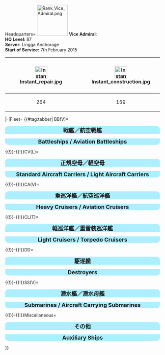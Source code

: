 {{Ambox
|type = construction
|title = This page is still under construction.
|message = 
|user_act = Developer:
|users = [[Special:Contributions/Kirikatune|Kirikatune]]
}} <tabber>
Headquarters=
[[File:Rank_Vice_Admiral.png|100px|thumb]]
'''Vice Admiral''':
<br/>'''HQ Level:''' 87
<br/>'''Server:''' Lingga Anchorage
<br/>'''Start of Service:''' 7th February 2015
<br/>

{| class="wikitable"
![[File:Instant repair.jpg|40x40px]]
![[File:Instant construction.jpg|40x40px]]
![[File:Development material.jpg|40x40px]]
![[File:Improvement Materials.png|40x40px]]
![[File:Medal.png|40x40px]]
![[File:Blueprint.png|40x40px]]
![[File:Food supply ship mamiya.png|40x40px]]
![[File:Food supply ship irako.png|40x40px]]
![[File:Fuel.png|30x30px]]
![[File:Ammunition.png|30x30px]]
![[File:Steel.png|30x30px]]
![[File:Bauxite.png|30x30px]]
![[File:Furniture box large.jpg|35x35px]] Furniture coins
|-
| style="text-align: center;" |264
| style="text-align: center;" |159
| style="text-align: center;" |329
| style="text-align: center;" |30
| style="text-align: center;" |1
| style="text-align: center;" |1
| style="text-align: center;" |2
| style="text-align: center;" |1
| style="text-align: center;" |16,954
| style="text-align: center;" |22,352
| style="text-align: center;" |22,625
| style="text-align: center;" |22,265
| style="text-align: center;" |32,940
|}

|-|Fleet=
{{#tag:tabber|
BB(V)=
<div style="width:100%;background:#ADEFFF;border-top-right-radius:10px;border-top-left-radius:10px;text-align:center"><font size=4>'''戦艦／航空戦艦'''</font></div>
{{{!}} style="radius:10px;cellpadding:10px;width:100%;" align="center" height="35px"
! align="center" style="cellpadding:10px;" {{!}} <font size=2>'''BB''' </font>
! align="center" style="cellpadding:10px;" {{!}} <font size=2>'''Name''' </font>
! align="center" style="cellpadding:10px;" {{!}} <font size=2>'''Level''' </font>
! style="background:gray;" rowspan="12" {{!}} 
! align="center" style="cellpadding:10px;" {{!}} <font size=2>'''BBV''' </font>
! align="center" style="cellpadding:10px;" {{!}} <font size=2>'''Name''' </font>
! align="center" style="cellpadding:10px;" {{!}} <font size=2>'''Level''' </font>
{{!}}-
{{!}} align="center" height="35px" {{!}} {{ShipBattleCardKai|name=Nagato|model=Kai}}
{{!}} align="center" height="35px" {{!}} <font size=2> Nagato Kai </font>
{{!}} align="center" height="35px" {{!}} <font size=2> 30 </font> 
{{!}} align="center" height="35px" {{!}} {{ShipBattleCardKai|name=Ise|model=Kai}}
{{!}} align="center" height="35px" {{!}} <font size=2> Ise Kai </font>
{{!}} align="center" height="35px" {{!}} <font size=2> 60 </font>
{{!}}-
{{!}} align="center" height="35px" {{!}} {{ShipBattleCardKai|name=Hiei|model=Kai Ni}}
{{!}} align="center" height="35px" {{!}} <font size=2> Hiei Kai-2 </font>
{{!}} align="center" height="35px" {{!}} <font size=2> 97 </font>
{{!}} align="center" height="35px" {{!}} {{ShipBattleCardKai|name=Hyuuga|model=Kai}}
{{!}} align="center" height="35px" {{!}} <font size=2> Hyuuga Kai </font>
{{!}} align="center" height="35px" {{!}} <font size=2> 52 </font>
{{!}}-
{{!}} align="center" height="35px" {{!}} {{ShipBattleCardKai|name=Kongou|model=Kai Ni}}
{{!}} align="center" height="35px" {{!}} <font size=2> Kongou Kai-2 </font>
{{!}} align="center" height="35px" {{!}} <font size=2> 82 </font>
{{!}} align="center" height="35px" {{!}} {{ShipBattleCardKai|name=Fusou|model=Kai}}
{{!}} align="center" height="35px" {{!}} <font size=2> Fusou Kai </font>
{{!}} align="center" height="35px" {{!}} <font size=2> 25 </font>
{{!}}-
{{!}} align="center" height="35px" {{!}} {{ShipBattleCardKai|name=Haruna|model=Kai Ni}}
{{!}} align="center" height="35px" {{!}} <font size=2> Haruna Kai-2 </font>
{{!}} align="center" height="35px" {{!}} <font size=2> 93 </font>
{{!}} align="center" height="35px" {{!}} {{ShipBattleCardKai|name=Yamashiro|model=Kai}}
{{!}} align="center" height="35px" {{!}} <font size=2> Yamashiro Kai </font>
{{!}} align="center" height="35px" {{!}} <font size=2> 59 </font>
{{!}}-
{{!}} align="center" height="35px" {{!}} {{ShipBattleCardKai|name=Kirishima|model=Kai Ni}}
{{!}} align="center" height="35px" {{!}} <font size=2> Kirishima Kai-2 </font>
{{!}} align="center" height="35px" {{!}} <font size=2> 80 </font>
{{!}}}
<div style="width:100%;background:#ADEFFF;border-bottom-right-radius:10px;border-bottom-left-radius:10px;text-align:center"><font size=4>'''Battleships / Aviation Battleships'''</font></div>


{{!}}-{{!}}CV(L)=
<div style="width:100%;background:#ADEFFF;border-top-right-radius:10px;border-top-left-radius:10px;text-align:center"><font size=4>'''正規空母／軽空母'''</font></div>
{{{!}} style="radius:10px;cellpadding:10px;width:100%;" align="center" height="35px"
! align="center" style="cellpadding:10px;" {{!}} <font size=2>'''CV''' </font>
! align="center" style="cellpadding:10px;" {{!}} <font size=2>'''Name''' </font>
! align="center" style="cellpadding:10px;" {{!}} <font size=2>'''Level''' </font>
! style="background:gray;" rowspan="11" {{!}} 
! align="center" style="cellpadding:10px;" {{!}} <font size=2>'''CVL''' </font>
! align="center" style="cellpadding:10px;" {{!}} <font size=2>'''Name''' </font>
! align="center" style="cellpadding:10px;" {{!}} <font size=2>'''Level''' </font>
{{!}}-
{{!}} align="center" height="35px" {{!}} {{ShipBattleCardKai|Akagi/|grayscale=true|layers=status_sunk}}
{{!}} align="center" height="35px" {{!}} <font size=2> Akagi Kai </font>
{{!}} align="center" height="35px" {{!}} <font size=2> - </font>
{{!}} align="center" height="35px" {{!}} {{ShipBattleCardKai|name=Junyou|model=Kai}}
{{!}} align="center" height="35px" {{!}} <font size=2> Jun'you Kai </font>
{{!}} align="center" height="35px" {{!}} <font size=2> 61 </font>
{{!}}-
{{!}} align="center" height="35px" {{!}} {{ShipBattleCardKai|name=Kaga|model=Kai}}
{{!}} align="center" height="35px" {{!}} <font size=2> Kaga Kai </font>
{{!}} align="center" height="35px" {{!}} <font size=2> 71 </font>
{{!}} align="center" height="35px" {{!}} {{ShipBattleCardKai|name=Hiyou|model=Kai}}
{{!}} align="center" height="35px" {{!}} <font size=2> Hiyou Kai </font>
{{!}} align="center" height="35px" {{!}} <font size=2> 40 </font>
{{!}}-
{{!}} align="center" height="35px" {{!}} {{ShipBattleCardKai|name=Souryuu|model=Kai Ni}}
{{!}} align="center" height="35px" {{!}} <font size=2> Souryuu Kai-2 </font>
{{!}} align="center" height="35px" {{!}} <font size=2> 88 </font>
{{!}} align="center" height="35px" {{!}} {{ShipBattleCardKai|name=Shouhou|model=Kai}}
{{!}} align="center" height="35px" {{!}} <font size=2> Shouhou Kai </font>
{{!}} align="center" height="35px" {{!}} <font size=2> 35 </font>
{{!}}-
{{!}} align="center" height="35px" {{!}} {{ShipBattleCardKai|name=Shoukaku|model=Kai}}
{{!}} align="center" height="35px" {{!}} <font size=2> Shoukaku Kai </font>
{{!}} align="center" height="35px" {{!}} <font size=2> 25 </font>
{{!}} align="center" height="35px" {{!}} {{ShipBattleCardKai|Zuihou/|grayscale=true|layers=status_sunk}}
{{!}} align="center" height="35px" {{!}} <font size=2> Zuihou </font>
{{!}} align="center" height="35px" {{!}} <font size=2> - </font>
{{!}}-
{{!}} align="center" height="35px" {{!}} {{ShipBattleCardKai|name=Zuikaku|model=Kai}}
{{!}} align="center" height="35px" {{!}} <font size=2> Zuikaku Kai </font>
{{!}} align="center" height="35px" {{!}} <font size=2> 25 </font>
{{!}} align="center" height="35px" {{!}} {{ShipBattleCardKai|name=Ryuujou}}
{{!}} align="center" height="35px" {{!}} <font size=2> Ryuujou </font>
{{!}} align="center" height="35px" {{!}} <font size=2> 1 </font>
{{!}}-
{{!}} align="center" height="35px" {{!}} {{ShipBattleCardKai|name=Unryuu}}
{{!}} align="center" height="35px" {{!}} <font size=2> Unryuu </font>
{{!}} align="center" height="35px" {{!}} <font size=2> 3 </font>
{{!}} align="center" height="35px" {{!}} {{ShipBattleCardKai|name=Houshou}}
{{!}} align="center" height="35px" {{!}} <font size=2> Houshou </font>
{{!}} align="center" height="35px" {{!}} <font size=2> 1 </font>
{{!}}-
{{!}}}
<div style="width:100%;background:#ADEFFF;border-bottom-right-radius:10px;border-bottom-left-radius:10px;text-align:center"><font size=4>'''Standard Aircraft Carriers / Light Aircraft Carriers'''</font></div>


{{!}}-{{!}}CA(V)=
<div style="width:100%;background:#ADEFFF;border-top-right-radius:10px;border-top-left-radius:10px;text-align:center"><font size=4>'''重巡洋艦／航空巡洋艦'''</font></div>
{{{!}} style="radius:10px;cellpadding:10px;width:100%;" align="center" height="35px"
! align="center" style="cellpadding:10px;" {{!}} <font size=2>'''CA''' </font>
! align="center" style="cellpadding:10px;" {{!}} <font size=2>'''Name''' </font>
! align="center" style="cellpadding:10px;" {{!}} <font size=2>'''Level''' </font>
! style="background:gray;" rowspan="14" {{!}} 
! align="center" style="cellpadding:10px;" {{!}} <font size=2>'''CAV''' </font>
! align="center" style="cellpadding:10px;" {{!}} <font size=2>'''Name''' </font>
! align="center" style="cellpadding:10px;" {{!}} <font size=2>'''Level''' </font>
{{!}}-
{{!}} align="center" height="35px" {{!}} [[File:Prinz_Eugen_kai_card.png{{!}}135px]]
{{!}} align="center" height="35px" {{!}} <font size=2> Prinz Eugen Kai </font>
{{!}} align="center" height="35px" {{!}} <font size=2> 97 </font>
{{!}} align="center" height="35px" {{!}} [[File:Tone_kai2_card.jpg{{!}}135px]]
{{!}} align="center" height="35px" {{!}} <font size=2> Tone Kai-2 </font>
{{!}} align="center" height="35px" {{!}} <font size=2> 97 </font>
{{!}}-
{{!}} align="center" height="35px" {{!}} [[File:Myoukou_kai2_card.jpg{{!}}135px]]
{{!}} align="center" height="35px" {{!}} <font size=2> Myoukou Kai-2 </font>
{{!}} align="center" height="35px" {{!}} <font size=2> 98 </font>
{{!}} align="center" height="35px" {{!}} [[File:Chikuma_kai2_card.jpg{{!}}135px]]
{{!}} align="center" height="35px" {{!}} <font size=2> Chikuma Kai-2 </font>
{{!}} align="center" height="35px" {{!}} <font size=2> 97 </font>
{{!}}-
{{!}} align="center" height="35px" {{!}} [[File:Nachi_kai2_card.png{{!}}135px]]
{{!}} align="center" height="35px" {{!}} <font size=2> Nachi Kai-2 </font>
{{!}} align="center" height="35px" {{!}} <font size=2> 96 </font>
{{!}} align="center" height="35px" {{!}} [[File:Mogami_kai_card.jpg{{!}}135px]]
{{!}} align="center" height="35px" {{!}} <font size=2> Mogami Kai </font>
{{!}} align="center" height="35px" {{!}} <font size=2> 95 </font>
{{!}}-
{{!}} align="center" height="35px" {{!}} [[File:Ashigara_kai2_card.png{{!}}135px]]
{{!}} align="center" height="35px" {{!}} <font size=2> Ashigara Kai-2 </font>
{{!}} align="center" height="35px" {{!}} <font size=2> 96 </font>
{{!}} align="center" height="35px" {{!}} [[File:Mikuma_kai_card.jpg{{!}}135px]]
{{!}} align="center" height="35px" {{!}} <font size=2> Mikuma Kai </font>
{{!}} align="center" height="35px" {{!}} <font size=2> 95 </font>
{{!}}-
{{!}} align="center" height="35px" {{!}} [[File:Haguro_kai2_card.jpg{{!}}135px]]
{{!}} align="center" height="35px" {{!}} <font size=2> Haguro Kai-2 </font>
{{!}} align="center" height="35px" {{!}} <font size=2> 98 </font>
{{!}} align="center" height="35px" {{!}} [[File:Suzuya_kai_card.jpg{{!}}135px]]
{{!}} align="center" height="35px" {{!}} <font size=2> Suzuya Kai </font>
{{!}} align="center" height="35px" {{!}} <font size=2> 95 </font>
{{!}}-
{{!}} align="center" height="35px" {{!}} [[File:Furutaka_kai2_card.png{{!}}135px]]
{{!}} align="center" height="35px" {{!}} <font size=2> Furutaka Kai-2 </font>
{{!}} align="center" height="35px" {{!}} <font size=2> 96 </font>
{{!}} align="center" height="35px" {{!}} [[File:Kumano_kai_card.jpg{{!}}135px]]
{{!}} align="center" height="35px" {{!}} <font size=2> Kumano Kai </font>
{{!}} align="center" height="35px" {{!}} <font size=2> 95 </font>
{{!}}-
{{!}} align="center" height="35px" {{!}} [[File:Kako_kai2_card.png{{!}}135px]]
{{!}} align="center" height="35px" {{!}} <font size=2> Kako Kai-2 </font>
{{!}} align="center" height="35px" {{!}} <font size=2> 96 </font>
{{!}}-
{{!}} align="center" height="35px" {{!}} [[File:Kinugasa_kai2_card.jpg{{!}}135px]]
{{!}} align="center" height="35px" {{!}} <font size=2> Kinugasa Kai-2 </font>
{{!}} align="center" height="35px" {{!}} <font size=2> 96 </font>
{{!}}-
{{!}} align="center" height="35px" {{!}} [[File:Aoba_kai_card.jpg{{!}}135px]]
{{!}} align="center" height="35px" {{!}} <font size=2> Aoba Kai </font>
{{!}} align="center" height="35px" {{!}} <font size=2> 96 </font>
{{!}}-
{{!}} align="center" height="35px" {{!}} [[File:Takao_Kai.png{{!}}135px]]
{{!}} align="center" height="35px" {{!}} <font size=2> Takao Kai </font>
{{!}} align="center" height="35px" {{!}} <font size=2> 90 </font>
{{!}}-
{{!}} align="center" height="35px" {{!}} [[File:Atago_kai_card.jpg{{!}}135px]]
{{!}} align="center" height="35px" {{!}} <font size=2> Atago Kai </font>
{{!}} align="center" height="35px" {{!}} <font size=2> 87 </font>
{{!}}-
{{!}} align="center" height="35px" {{!}} [[File:Choukai_kai2_card.png{{!}}135px]]
{{!}} align="center" height="35px" {{!}} <font size=2> Choukai Kai-2 </font>
{{!}} align="center" height="35px" {{!}} <font size=2> 98 </font>
{{!}}-
{{!}} align="center" height="35px" {{!}} [[File:Maya_kai2_card.png{{!}}135px]]
{{!}} align="center" height="35px" {{!}} <font size=2> Maya Kai-2 </font>
{{!}} align="center" height="35px" {{!}} <font size=2> 96 </font>
{{!}}-
{{!}}}
<div style="width:100%;background:#ADEFFF;border-bottom-right-radius:10px;border-bottom-left-radius:10px;text-align:center"><font size=4>'''Heavy Cruisers / Aviation Cruisers'''</font></div>


{{!}}-{{!}}CL(T)=
<div style="width:100%;background:#ADEFFF;border-top-right-radius:10px;border-top-left-radius:10px;text-align:center"><font size=4>'''軽巡洋艦／重雷装巡洋艦'''</font></div>
{{{!}} style="radius:10px;cellpadding:10px;width:100%;" align="center" height="35px"
! align="center" style="cellpadding:10px;" {{!}} <font size=2>'''CL''' </font>
! align="center" style="cellpadding:10px;" {{!}} <font size=2>'''Name''' </font>
! align="center" style="cellpadding:10px;" {{!}} <font size=2>'''Level''' </font>
! style="background:gray;" rowspan="20" {{!}} 
! align="center" style="cellpadding:10px;" {{!}} <font size=2>'''CLT''' </font>
! align="center" style="cellpadding:10px;" {{!}} <font size=2>'''Name''' </font>
! align="center" style="cellpadding:10px;" {{!}} <font size=2>'''Level''' </font>
{{!}}-
{{!}} align="center" height="35px" {{!}} [[File:Sendai_kai2_card.jpg{{!}}135px]]
{{!}} align="center" height="35px" {{!}} <font size=2> Sendai Kai-2 </font>
{{!}} align="center" height="35px" {{!}} <font size=2> 93 </font>
{{!}} align="center" height="35px" {{!}} [[File:Kitakami_kai2_card.jpg{{!}}135px]]
{{!}} align="center" height="35px" {{!}} <font size=2> Kitakami Kai-2 </font>
{{!}} align="center" height="35px" {{!}} <font size=2> 99 </font>
{{!}}-
{{!}} align="center" height="35px" {{!}} [[File:Jintsuu_kai2_card.jpg{{!}}135px]]
{{!}} align="center" height="35px" {{!}} <font size=2> Jintsuu Kai-2 </font>
{{!}} align="center" height="35px" {{!}} <font size=2> 97 </font>
{{!}} align="center" height="35px" {{!}} [[File:Ooi_kai2_card.jpg{{!}}135px]]
{{!}} align="center" height="35px" {{!}} <font size=2> Ooi Kai-2 </font>
{{!}} align="center" height="35px" {{!}} <font size=2> 99 </font>
{{!}}-
{{!}} align="center" height="35px" {{!}} [[File:Naka_kai2_card.jpg{{!}}135px]]
{{!}} align="center" height="35px" {{!}} <font size=2> Naka Kai-2 </font>
{{!}} align="center" height="35px" {{!}} <font size=2> 93 </font>
{{!}} align="center" height="35px" {{!}} [[File:Kiso_kai2_card.jpg{{!}}135px]]
{{!}} align="center" height="35px" {{!}} <font size=2> Kiso Kai-2 </font>
{{!}} align="center" height="35px" {{!}} <font size=2> 99 </font>
{{!}}-
{{!}} align="center" height="35px" {{!}} [[File:Ooyodo_kai_card.jpg{{!}}135px]]
{{!}} align="center" height="35px" {{!}} <font size=2> Ooyodo Kai </font>
{{!}} align="center" height="35px" {{!}} <font size=2> 97 </font>
{{!}}-
{{!}} align="center" height="35px" {{!}} [[File:Yuubari_kai_card.jpg{{!}}135px]]
{{!}} align="center" height="35px" {{!}} <font size=2> Yuubari Kai </font>
{{!}} align="center" height="35px" {{!}} <font size=2> 75 </font>
{{!}}-
{{!}} align="center" height="35px" {{!}} [[File:Isuzu_kai2_card.jpg{{!}}135px]]
{{!}} align="center" height="35px" {{!}} <font size=2> Isuzu Kai-2 </font>
{{!}} align="center" height="35px" {{!}} <font size=2> 90 </font>
{{!}}-
{{!}} align="center" height="35px" {{!}} [[File:Abukuma kai2 card.png{{!}}135px]]
{{!}} align="center" height="35px" {{!}} <font size=2> Abukuma Kai-2 </font>
{{!}} align="center" height="35px" {{!}} <font size=2> 99 </font>
{{!}}-
{{!}} align="center" height="35px" {{!}} [[File:Nagara_Kai.png{{!}}135px]]
{{!}} align="center" height="35px" {{!}} <font size=2> Nagara Kai </font>
{{!}} align="center" height="35px" {{!}} <font size=2> 78 </font>
{{!}}-
{{!}} align="center" height="35px" {{!}} [[File:Yura_kai_card.jpg{{!}}135px]]
{{!}} align="center" height="35px" {{!}} <font size=2> Yura Kai </font>
{{!}} align="center" height="35px" {{!}} <font size=2> 22 </font>
{{!}}-
{{!}} align="center" height="35px" {{!}} [[File:Natori_Kai.png{{!}}135px]]
{{!}} align="center" height="35px" {{!}} <font size=2> Natori Kai </font>
{{!}} align="center" height="35px" {{!}} <font size=2> 30 </font>
{{!}}-
{{!}} align="center" height="35px" {{!}} [[File:Kinu_kai_card.png{{!}}135px]]
{{!}} align="center" height="35px" {{!}} <font size=2> Kinu Kai </font>
{{!}} align="center" height="35px" {{!}} <font size=2> 17 </font>
{{!}}-
{{!}} align="center" height="35px" {{!}} [[File:Agano_kai_card.jpg{{!}}135px]]
{{!}} align="center" height="35px" {{!}} <font size=2> Agano Kai </font>
{{!}} align="center" height="35px" {{!}} <font size=2> 88 </font>
{{!}}-
{{!}} align="center" height="35px" {{!}} [[File:Noshiro_kai_card.jpg{{!}}135px]]
{{!}} align="center" height="35px" {{!}} <font size=2> Noshiro Kai </font>
{{!}} align="center" height="35px" {{!}} <font size=2> 82 </font>
{{!}}-
{{!}} align="center" height="35px" {{!}} [[File:Yahagi_kai_card.jpg{{!}}135px]]
{{!}} align="center" height="35px" {{!}} <font size=2> Yahagi Kai </font>
{{!}} align="center" height="35px" {{!}} <font size=2> 93 </font>
{{!}}-
{{!}} align="center" height="35px" {{!}} [[File:Sakawa_kai_card.png{{!}}135px]]
{{!}} align="center" height="35px" {{!}} <font size=2> Sakawa Kai</font>
{{!}} align="center" height="35px" {{!}} <font size=2> 73 </font>
{{!}}-
{{!}} align="center" height="35px" {{!}} [[File:Tenryuu_kai_card.jpg{{!}}135px]]
{{!}} align="center" height="35px" {{!}} <font size=2> Tenryuu Kai </font>
{{!}} align="center" height="35px" {{!}} <font size=2> 78 </font>
{{!}}-
{{!}} align="center" height="35px" {{!}} [[File:Tatsuta_Kai_Card.png{{!}}135px]]
{{!}} align="center" height="35px" {{!}} <font size=2> Tatsuta Kai </font>
{{!}} align="center" height="35px" {{!}} <font size=2> 77 </font>
{{!}}-
{{!}} align="center" height="35px" {{!}} [[File:Kuma_Kai.png{{!}}135px]]
{{!}} align="center" height="35px" {{!}} <font size=2> Kuma Kai </font>
{{!}} align="center" height="35px" {{!}} <font size=2> 20 </font>
{{!}}-
{{!}} align="center" height="35px" {{!}} [[File:Tama_kai_card.jpg{{!}}135px]]
{{!}} align="center" height="35px" {{!}} <font size=2> Tama Kai </font>
{{!}} align="center" height="35px" {{!}} <font size=2> 20 </font>
{{!}}-
{{!}}}
<div style="width:100%;background:#ADEFFF;border-bottom-right-radius:10px;border-bottom-left-radius:10px;text-align:center"><font size=4>'''Light Cruisers / Torpedo Cruisers'''</font></div>


{{!}}-{{!}}DD=
<div style="width:100%;background:#ADEFFF;border-top-right-radius:10px;border-top-left-radius:10px;text-align:center"><font size=4>'''駆逐艦'''</font></div>
{{{!}} style="radius:10px;cellpadding:10px;width:100%;" align="center" height="35px"
! align="center" style="cellpadding:10px;" {{!}} <font size=2>'''DD''' </font>
! align="center" style="cellpadding:10px;" {{!}} <font size=2>'''Name''' </font>
! align="center" style="cellpadding:10px;" {{!}} <font size=2>'''Level''' </font>
! style="background:gray;" rowspan="30" {{!}} 
! align="center" style="cellpadding:10px;" {{!}} <font size=2>'''DD''' </font>
! align="center" style="cellpadding:10px;" {{!}} <font size=2>'''Name''' </font>
! align="center" style="cellpadding:10px;" {{!}} <font size=2>'''Level''' </font>
{{!}}-
{{!}} align="center" height="35px" {{!}} [[File:Yuudachi_kai2_card.jpg{{!}}135px]]
{{!}} align="center" height="35px" {{!}} <font size=2> Yuudachi Kai-2 </font>
{{!}} align="center" height="35px" {{!}} <font size=2> 98 </font>
{{!}} align="center" height="35px" {{!}} [[File:Michishio_Kai_Card.png{{!}}135px]]
{{!}} align="center" height="35px" {{!}} <font size=2> Michishio Kai </font>
{{!}} align="center" height="35px" {{!}} <font size=2> 22 </font>
{{!}}-
{{!}} align="center" height="35px" {{!}} [[File:Shigure_kai2_card.jpg{{!}}135px]]
{{!}} align="center" height="35px" {{!}} <font size=2> Shigure Kai-2 </font>
{{!}} align="center" height="35px" {{!}} <font size=2> 92 </font>
{{!}} align="center" height="35px" {{!}} [[File:Satsuki_kai_card.jpg{{!}}135px]]
{{!}} align="center" height="35px" {{!}} <font size=2> Satsuki Kai </font>
{{!}} align="center" height="35px" {{!}} <font size=2> 20 </font>
{{!}}-
{{!}} align="center" height="35px" {{!}} [[File:Верный_card.jpg{{!}}135px]]
{{!}} align="center" height="35px" {{!}} <font size=2> Верный </font>
{{!}} align="center" height="35px" {{!}} <font size=2> 96 </font>
{{!}} align="center" height="35px" {{!}} [[File:Fumizuki_kai_card.jpg{{!}}135px]]
{{!}} align="center" height="35px" {{!}} <font size=2> Fumizuki Kai </font>
{{!}} align="center" height="35px" {{!}} <font size=2> 20 </font>
{{!}}-
{{!}} align="center" height="35px" {{!}} [[File:Z1_zwei_card.jpg{{!}}135px]]
{{!}} align="center" height="35px" {{!}} <font size=2> Z1 zwei </font>
{{!}} align="center" height="35px" {{!}} <font size=2> 70 </font>
{{!}} align="center" height="35px" {{!}} [[File:Mochizuki_kai_card.jpg{{!}}135px]]
{{!}} align="center" height="35px" {{!}} <font size=2> Mochizuki Kai </font>
{{!}} align="center" height="35px" {{!}} <font size=2> 20 </font>
{{!}}-
{{!}} align="center" height="35px" {{!}} [[File:Z3_zwei_card.jpg{{!}}135px]]
{{!}} align="center" height="35px" {{!}} <font size=2> Z3 zwei </font>
{{!}} align="center" height="35px" {{!}} <font size=2> 70 </font>
{{!}} align="center" height="35px" {{!}} [[File:Maikaze_kai_card.jpg{{!}}135px]]
{{!}} align="center" height="35px" {{!}} <font size=2> Maikaze Kai </font>
{{!}} align="center" height="35px" {{!}} <font size=2> 39 </font>
{{!}}-
{{!}} align="center" height="35px" {{!}} [[File:Ayanami_kai2_card.jpg{{!}}135px]]
{{!}} align="center" height="35px" {{!}} <font size=2> Ayanami Kai-2 </font>
{{!}} align="center" height="35px" {{!}} <font size=2> 97 </font>
{{!}} align="center" height="35px" {{!}} [[File:Hatsukaze_kai_card.jpg{{!}}135px]]
{{!}} align="center" height="35px" {{!}} <font size=2> Hatsukaze Kai </font>
{{!}} align="center" height="35px" {{!}} <font size=2> 20 </font>
{{!}}-
{{!}} align="center" height="35px" {{!}} [[File:Hatsuharu_kai2_card.jpg{{!}}135px]]
{{!}} align="center" height="35px" {{!}} <font size=2> Hatsuharu Kai-2 </font>
{{!}} align="center" height="35px" {{!}} <font size=2> 84 </font>
{{!}} align="center" height="35px" {{!}} [[File:Akigumo_kai_card.jpg{{!}}135px]]
{{!}} align="center" height="35px" {{!}} <font size=2> Akigumo Kai </font>
{{!}} align="center" height="35px" {{!}} <font size=2> 61 </font>
{{!}}-
{{!}} align="center" height="35px" {{!}} [[File:Ushio_kai2_card.jpg{{!}}135px]]
{{!}} align="center" height="35px" {{!}} <font size=2> Ushio Kai </font>
{{!}} align="center" height="35px" {{!}} <font size=2> 88 </font>
{{!}} align="center" height="35px" {{!}} [[File:Yuugumo_kai_card.jpg{{!}}135px]]
{{!}} align="center" height="35px" {{!}} <font size=2> Yuugumo Kai </font>
{{!}} align="center" height="35px" {{!}} <font size=2> 79 </font>
{{!}}-
{{!}} align="center" height="35px" {{!}} [[File:Hatsushimo_kai2_card.png{{!}}135px]]
{{!}} align="center" height="35px" {{!}} <font size=2> Hatsushimo Kai-2 </font>
{{!}} align="center" height="35px" {{!}} <font size=2> 83 </font>
{{!}} align="center" height="35px" {{!}} [[File:Makigumo_kai_card.jpg{{!}}135px]]
{{!}} align="center" height="35px" {{!}} <font size=2> Makigumo Kai </font>
{{!}} align="center" height="35px" {{!}} <font size=2> 64 </font>
{{!}}-
{{!}} align="center" height="35px" {{!}} [[File:Murakumo_kai2_card.jpg{{!}}135px]]
{{!}} align="center" height="35px" {{!}} <font size=2> Murakumo Kai-2 </font>
{{!}} align="center" height="35px" {{!}} <font size=2> 75 </font>
{{!}} align="center" height="35px" {{!}} [[File:Naganami_kai_card.jpg{{!}}135px]]
{{!}} align="center" height="35px" {{!}} <font size=2> Naganami Kai </font>
{{!}} align="center" height="35px" {{!}} <font size=2> 76 </font>
{{!}}-
{{!}} align="center" height="35px" {{!}} [[File:Fubuki_kai2_card.png{{!}}135px]]
{{!}} align="center" height="35px" {{!}} <font size=2> Fubuki Kai-2 </font>
{{!}} align="center" height="35px" {{!}} <font size=2> 96 </font>
{{!}} align="center" height="35px" {{!}} [[File:Yayoi_kai_card.jpg{{!}}135px]]
{{!}} align="center" height="35px" {{!}} <font size=2> Yayoi Kai </font>
{{!}} align="center" height="35px" {{!}} <font size=2> 84 </font>
{{!}}-
{{!}} align="center" height="35px" {{!}} [[File:Mutsuki_kai2_card.png{{!}}135px]]
{{!}} align="center" height="35px" {{!}} <font size=2> Mutsuki Kai-2 </font>
{{!}} align="center" height="35px" {{!}} <font size=2> 78 </font>
{{!}} align="center" height="35px" {{!}} [[File:Uzuki_kai_card.jpg{{!}}135px]]
{{!}} align="center" height="35px" {{!}} <font size=2> Uzuki Kai </font>
{{!}} align="center" height="35px" {{!}} <font size=2> 76 </font>
{{!}}-
{{!}} align="center" height="35px" {{!}} [[File:Kisaragi_kai2_card.png{{!}}135px]]
{{!}} align="center" height="35px" {{!}} <font size=2> Kisaragi Kai-2 </font>
{{!}} align="center" height="35px" {{!}} <font size=2> 76 </font>
{{!}} align="center" height="35px" {{!}} [[File:Hamakaze_kai_card.jpg{{!}}135px]]
{{!}} align="center" height="35px" {{!}} <font size=2> Hamakaze Kai </font>
{{!}} align="center" height="35px" {{!}} <font size=2> 87 </font>
{{!}}-
{{!}} align="center" height="35px" {{!}} [[File:Akatsuki_kai2_card.png{{!}}135px]]
{{!}} align="center" height="35px" {{!}} <font size=2> Akatsuki Kai-2 </font>
{{!}} align="center" height="35px" {{!}} <font size=2> 77 </font>
{{!}} align="center" height="35px" {{!}} [[File:Tanikaze_kai_card.jpg{{!}}135px]]
{{!}} align="center" height="35px" {{!}} <font size=2> Tanikaze Kai </font>
{{!}} align="center" height="35px" {{!}} <font size=2> 77 </font>
{{!}}-
{{!}} align="center" height="35px" {{!}} [[File:Shirayuki_kai_card.jpg{{!}}135px]]
{{!}} align="center" height="35px" {{!}} <font size=2> Shirayuki Kai </font>
{{!}} align="center" height="35px" {{!}} <font size=2> 20 </font>
{{!}} align="center" height="35px" {{!}} [[File:Amatsukaze_kai_card.jpg{{!}}135px]]
{{!}} align="center" height="35px" {{!}} <font size=2> Amatsukaze Kai </font>
{{!}} align="center" height="35px" {{!}} <font size=2> 70 </font>
{{!}}-
{{!}} align="center" height="35px" {{!}} [[File:Hatsuyuki_kai_card.jpg{{!}}135px]]
{{!}} align="center" height="35px" {{!}} <font size=2> Hatsuyuki Kai </font>
{{!}} align="center" height="35px" {{!}} <font size=2> 73 </font>
{{!}} align="center" height="35px" {{!}} [[File:Urakaze_kai_card.jpg{{!}}135px]]
{{!}} align="center" height="35px" {{!}} <font size=2> Urakaze Kai </font>
{{!}} align="center" height="35px" {{!}} <font size=2> 77 </font>
{{!}}-
{{!}} align="center" height="35px" {{!}} [[File:Miyuki_kai_card.jpg{{!}}135px]]
{{!}} align="center" height="35px" {{!}} <font size=2> Miyuki Kai </font>
{{!}} align="center" height="35px" {{!}} <font size=2> 83 </font>
{{!}} align="center" height="35px" {{!}} [[File:Isokaze_kai_card.jpg{{!}}135px]]
{{!}} align="center" height="35px" {{!}} <font size=2> Isokaze Kai </font>
{{!}} align="center" height="35px" {{!}} <font size=2> 74 </font>
{{!}}-
{{!}} align="center" height="35px" {{!}} [[File:Isonami_Kai_Card.png{{!}}135px]]
{{!}} align="center" height="35px" {{!}} <font size=2> Isonami Kai </font>
{{!}} align="center" height="35px" {{!}} <font size=2> 20 </font>
{{!}} align="center" height="35px" {{!}} [[File:Tokitsukaze_kai_card.jpg{{!}}135px]]
{{!}} align="center" height="35px" {{!}} <font size=2> Tokitsukaze Kai </font>
{{!}} align="center" height="35px" {{!}} <font size=2> 32 </font>
{{!}}-
{{!}} align="center" height="35px" {{!}} [[File:Shikinami_Kai_Card.png{{!}}135px]]
{{!}} align="center" height="35px" {{!}} <font size=2> Shikinami Kai </font>
{{!}} align="center" height="35px" {{!}} <font size=2> 65 </font>
{{!}} align="center" height="35px" {{!}} [[File:Harusame_kai_card.png{{!}}135px]]
{{!}} align="center" height="35px" {{!}} <font size=2> Harusame Kai </font>
{{!}} align="center" height="35px" {{!}} <font size=2> 32 </font>
{{!}}-
{{!}} align="center" height="35px" {{!}} [[File:Kagerou_kai_card.jpg{{!}}135px]]
{{!}} align="center" height="35px" {{!}} <font size=2> Kagerou Kai </font>
{{!}} align="center" height="35px" {{!}} <font size=2> 72 </font>
{{!}} align="center" height="35px" {{!}} [[File:Hayashimo_kai_card.jpg{{!}}135px]]
{{!}} align="center" height="35px" {{!}} <font size=2> Hayashimo Kai </font>
{{!}} align="center" height="35px" {{!}} <font size=2> 76 </font>
{{!}}-
{{!}} align="center" height="35px" {{!}} [[File:Shiranui_kai_card.jpg{{!}}135px]]
{{!}} align="center" height="35px" {{!}} <font size=2> Shiranui Kai </font>
{{!}} align="center" height="35px" {{!}} <font size=2> 75 </font>
{{!}} align="center" height="35px" {{!}} [[File:Kiyoshimo_kai_card.jpg{{!}}135px]]
{{!}} align="center" height="35px" {{!}} <font size=2> Kiyoshimo Kai </font>
{{!}} align="center" height="35px" {{!}} <font size=2> 62 </font>
{{!}}-
{{!}} align="center" height="35px" {{!}} [[File:Kuroshio_kai_card.jpg{{!}}135px]]
{{!}} align="center" height="35px" {{!}} <font size=2> Kuroshio Kai </font>
{{!}} align="center" height="35px" {{!}} <font size=2> 81 </font>
{{!}} align="center" height="35px" {{!}} [[File:Asagumo_kai_card.png{{!}}135px]]
{{!}} align="center" height="35px" {{!}} <font size=2> Asagumo Kai </font>
{{!}} align="center" height="35px" {{!}} <font size=2> 40 </font>
{{!}}-
{{!}} align="center" height="35px" {{!}} [[File:Yukikaze_kai_card.jpg{{!}}135px]]
{{!}} align="center" height="35px" {{!}} <font size=2> Yukikaze Kai </font>
{{!}} align="center" height="35px" {{!}} <font size=2> 76 </font>
{{!}} align="center" height="35px" {{!}} [[File:Yamagumo_kai_card.png{{!}}135px]]
{{!}} align="center" height="35px" {{!}} <font size=2> Yamagumo Kai </font>
{{!}} align="center" height="35px" {{!}} <font size=2> 35 </font>
{{!}}-
{{!}} align="center" height="35px" {{!}} [[File:Shimakaze_kai_card.jpg{{!}}135px]]
{{!}} align="center" height="35px" {{!}} <font size=2> Shimakaze Kai </font>
{{!}} align="center" height="35px" {{!}} <font size=2> 64 </font>
{{!}} align="center" height="35px" {{!}} [[File:Nowaki_kai_card.png{{!}}135px]]
{{!}} align="center" height="35px" {{!}} <font size=2> Nowaki Kai </font>
{{!}} align="center" height="35px" {{!}} <font size=2> 70 </font>
{{!}}-
{{!}} align="center" height="35px" {{!}} [[File:Ikazuchi_kai_card.jpg{{!}}135px]]
{{!}} align="center" height="35px" {{!}} <font size=2> Ikazuchi Kai </font>
{{!}} align="center" height="35px" {{!}} <font size=2> 32 </font>
{{!}} align="center" height="35px" {{!}} [[File:Akizuki_kai_card.png{{!}}135px]]
{{!}} align="center" height="35px" {{!}} <font size=2> Akizuki Kai </font>
{{!}} align="center" height="35px" {{!}} <font size=2> 90 </font>
{{!}}-
{{!}} align="center" height="35px" {{!}} [[File:Inazuma_kai_card.jpg{{!}}135px]]
{{!}} align="center" height="35px" {{!}} <font size=2> Inazuma Kai </font>
{{!}} align="center" height="35px" {{!}} <font size=2> 34 </font>
{{!}} align="center" height="35px" {{!}} [[File:Asashimo_kai_card.png{{!}}135px]]
{{!}} align="center" height="35px" {{!}} <font size=2> Asashimo Kai </font>
{{!}} align="center" height="35px" {{!}} <font size=2> 66 </font>
{{!}}-
{{!}} align="center" height="35px" {{!}} [[File:Shiratsuyu_kai_card.jpg{{!}}135px]]
{{!}} align="center" height="35px" {{!}} <font size=2> Shiratsuyu Kai </font>
{{!}} align="center" height="35px" {{!}} <font size=2> 80 </font>
{{!}} align="center" height="35px" {{!}} [[File:Takanami_kai_card.jpg{{!}}135px]]
{{!}} align="center" height="35px" {{!}} <font size=2> Takanami Kai </font>
{{!}} align="center" height="35px" {{!}} <font size=2> 30 </font>
{{!}}-
{{!}} align="center" height="35px" {{!}} [[File:Murasame_kai_card.jpg{{!}}135px]]
{{!}} align="center" height="35px" {{!}} <font size=2> Murasame Kai </font>
{{!}} align="center" height="35px" {{!}} <font size=2> 83 </font>
{{!}} align="center" height="35px" {{!}} [[File:Kawakaze card.jpg{{!}}135px]]
{{!}} align="center" height="35px" {{!}} <font size=2> Kawakaze </font>
{{!}} align="center" height="35px" {{!}} <font size=2> 15 </font>
{{!}}-
{{!}} align="center" height="35px" {{!}} [[File:Libeccio Card.png{{!}}135px]]
{{!}} align="center" height="35px" {{!}} <font size=2> Libeccio </font>
{{!}} align="center" height="35px" {{!}} <font size=2> 8 </font>
{{!}} align="center" height="35px" {{!}} [[File:Teruzuki card.jpg{{!}}135px]]
{{!}} align="center" height="35px" {{!}} <font size=2> Teruzuki </font>
{{!}} align="center" height="35px" {{!}} <font size=2> 9 </font>
{{!}}-
{{!}}}
<div style="width:100%;background:#ADEFFF;border-bottom-right-radius:10px;border-bottom-left-radius:10px;text-align:center"><font size=4>'''Destroyers'''</font></div>


{{!}}-{{!}}SS(V)=
<div style="width:100%;background:#ADEFFF;border-top-right-radius:10px;border-top-left-radius:10px;text-align:center"><font size=4>'''潜水艦／潜水母艦'''</font></div>
{{{!}} style="radius:10px;cellpadding:10px;width:100%;" align="center" height="35px"
! align="center" style="cellpadding:10px;" {{!}} <font size=2>'''SS(V)''' </font>
! align="center" style="cellpadding:10px;" {{!}} <font size=2>'''Name''' </font>
! align="center" style="cellpadding:10px;" {{!}} <font size=2>'''Level''' </font>
! style="background:gray;" rowspan="8" {{!}} 
! align="center" style="cellpadding:10px;" {{!}} <font size=2>'''SS(V)''' </font>
! align="center" style="cellpadding:10px;" {{!}} <font size=2>'''Name''' </font>
! align="center" style="cellpadding:10px;" {{!}} <font size=2>'''Level''' </font>
{{!}}-
{{!}} align="center" height="35px" {{!}} [[File:I-58_kai_card.jpg{{!}}135px]]
{{!}} align="center" height="35px" {{!}} <font size=2> I-58 Kai </font>
{{!}} align="center" height="35px" {{!}} <font size=2> 99 </font>
{{!}} align="center" height="35px" {{!}} [[File:I-58_card.jpg{{!}}135px]]
{{!}} align="center" height="35px" {{!}} <font size=2> I-58 </font>
{{!}} align="center" height="35px" {{!}} <font size=2> 69 </font>
{{!}}-
{{!}} align="center" height="35px" {{!}} [[File:I-8_kai_card.jpg{{!}}135px]]
{{!}} align="center" height="35px" {{!}} <font size=2> I-8 Kai </font>
{{!}} align="center" height="35px" {{!}} <font size=2> 99 </font>
{{!}} align="center" height="35px" {{!}} [[File:I-8_card.png{{!}}135px]]
{{!}} align="center" height="35px" {{!}} <font size=2> I-8 </font>
{{!}} align="center" height="35px" {{!}} <font size=2> 75 </font>
{{!}}-
{{!}} align="center" height="35px" {{!}} [[File:I-19_kai_card.jpg{{!}}135px]]
{{!}} align="center" height="35px" {{!}} <font size=2> I-19 Kai </font>
{{!}} align="center" height="35px" {{!}} <font size=2> 99 </font>
{{!}} align="center" height="35px" {{!}} [[File:I-19_card.jpg{{!}}135px]]
{{!}} align="center" height="35px" {{!}} <font size=2> I-19 </font>
{{!}} align="center" height="35px" {{!}} <font size=2> 75 </font>
{{!}}-
{{!}} align="center" height="35px" {{!}} [[File:I-168_kai_card.jpg{{!}}135px]]
{{!}} align="center" height="35px" {{!}} <font size=2> I-168 Kai </font>
{{!}} align="center" height="35px" {{!}} <font size=2> 99 </font>
{{!}} align="center" height="35px" {{!}} [[File:I-168_card.jpg{{!}}135px]]
{{!}} align="center" height="35px" {{!}} <font size=2> I-168 </font>
{{!}} align="center" height="35px" {{!}} <font size=2> 83 </font>
{{!}}-
{{!}} align="center" height="35px" {{!}} [[File:Ro-500_card.png{{!}}135px]]
{{!}} align="center" height="35px" {{!}} <font size=2> Ro-500 </font>
{{!}} align="center" height="35px" {{!}} <font size=2> 99 </font>
{{!}}-
{{!}} align="center" height="35px" {{!}} [[File:Maruyu_kai_card.jpg{{!}}135px]]
{{!}} align="center" height="35px" {{!}} <font size=2> Maruyu Kai </font>
{{!}} align="center" height="35px" {{!}} <font size=2> 99 </font>
{{!}}-
{{!}}}
<div style="width:100%;background:#ADEFFF;border-bottom-right-radius:10px;border-bottom-left-radius:10px;text-align:center"><font size=4>'''Submarines / Aircraft Carrying Submarines'''</font></div>


{{!}}-{{!}}Miscellaneous=
<div style="width:100%;background:#ADEFFF;border-top-right-radius:10px;border-top-left-radius:10px;text-align:center"><font size=4>'''その他'''</font></div>
{{{!}} style="radius:10px;cellpadding:10px;width:100%;" align="center" height="35px"
! align="center" style="cellpadding:10px;" {{!}} <font size=2>'''Misc.''' </font>
! align="center" style="cellpadding:10px;" {{!}} <font size=2>'''Name''' </font>
! align="center" style="cellpadding:10px;" {{!}} <font size=2>'''Level''' </font>
! style="background:gray;" rowspan="5" {{!}} 
! align="center" style="cellpadding:10px;" {{!}} <font size=2>'''Misc.''' </font>
! align="center" style="cellpadding:10px;" {{!}} <font size=2>'''Name''' </font>
! align="center" style="cellpadding:10px;" {{!}} <font size=2>'''Level''' </font>
{{!}}-
{{!}} align="center" height="35px" {{!}} [[File:Katori_kai_card.png{{!}}135px]]
{{!}} align="center" height="35px" {{!}} <font size=2> Katori Kai </font>
{{!}} align="center" height="35px" {{!}} <font size=2> 71 </font>
{{!}} align="center" height="35px" {{!}} [[File:Akitsumaru_kai_card.jpg{{!}}135px]]
{{!}} align="center" height="35px" {{!}} <font size=2> Akitsu Maru Kai </font>
{{!}} align="center" height="35px" {{!}} <font size=2> 84 </font>
{{!}}-
{{!}} align="center" height="35px" {{!}} [[File:Taigei_card.png{{!}}135px]]
{{!}} align="center" height="35px" {{!}} <font size=2> Taigei </font>
{{!}} align="center" height="35px" {{!}} <font size=2> 30 </font>
{{!}} align="center" height="35px" {{!}} [[File:Chitose_A_card.jpg{{!}}135px]]
{{!}} align="center" height="35px" {{!}} <font size=2> Chitose A </font>
{{!}} align="center" height="35px" {{!}} <font size=2> 85 </font>
{{!}}-
{{!}} align="center" height="35px" {{!}} [[File:Akashi_kai_card.jpg{{!}}135px]]
{{!}} align="center" height="35px" {{!}} <font size=2> Akashi Kai </font>
{{!}} align="center" height="35px" {{!}} <font size=2> 90 </font>
{{!}} align="center" height="35px" {{!}} [[File:Chiyoda_A_card.jpg{{!}}135px]]
{{!}} align="center" height="35px" {{!}} <font size=2> Chiyoda A </font>
{{!}} align="center" height="35px" {{!}} <font size=2> 86 </font>
{{!}}-
{{!}} align="center" height="35px" {{!}} [[File:Akitsushima_kai_card.jpg{{!}}135px]]
{{!}} align="center" height="35px" {{!}} <font size=2> Akitsushima Kai </font>
{{!}} align="center" height="35px" {{!}} <font size=2> 53 </font>
{{!}} align="center" height="35px" {{!}} [[File:Hayasui kai card.jpg{{!}}135px]]
{{!}} align="center" height="35px" {{!}} <font size=2> Hayasui Kai </font>
{{!}} align="center" height="35px" {{!}} <font size=2> 31 </font>
{{!}}-
{{!}}}
<div style="width:100%;background:#ADEFFF;border-bottom-right-radius:10px;border-bottom-left-radius:10px;text-align:center"><font size=4>'''Auxiliary Ships'''</font></div>

}}